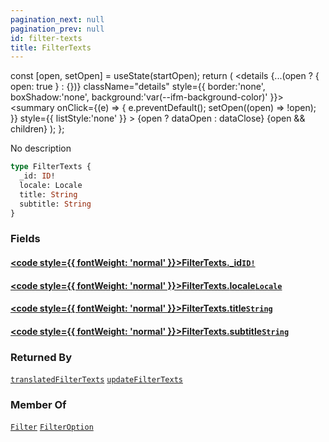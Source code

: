 ```yaml
---
pagination_next: null
pagination_prev: null
id: filter-texts
title: FilterTexts
---
```









  const [open, setOpen] = useState(startOpen);
  return (
    <details {...(open ? { open: true } : {})} className="details" style={{ border:'none', boxShadow:'none', background:'var(--ifm-background-color)' }}>
      <summary
        onClick={(e) => {
          e.preventDefault();
          setOpen((open) => !open);
        }}
        style={{ listStyle:'none' }}
      >
      {open ? dataOpen : dataClose}
      </summary>
      {open && children}
    </details>
  );
};








No description


```graphql
type FilterTexts {
  _id: ID!
  locale: Locale
  title: String
  subtitle: String
}
```




### Fields

#### [<code style={{ fontWeight: 'normal' }}>FilterTexts.<b>_id</b></code>](#)<Bullet />[`ID!`](/types/scalars/id.mdx) <Badge class="badge badge--secondary" text="non-null"/> <Badge class="badge badge--secondary" text="scalar"/> 



#### [<code style={{ fontWeight: 'normal' }}>FilterTexts.<b>locale</b></code>](#)<Bullet />[`Locale`](/types/scalars/locale.mdx) <Badge class="badge badge--secondary" text="scalar"/> 



#### [<code style={{ fontWeight: 'normal' }}>FilterTexts.<b>title</b></code>](#)<Bullet />[`String`](/types/scalars/string.mdx) <Badge class="badge badge--secondary" text="scalar"/> 



#### [<code style={{ fontWeight: 'normal' }}>FilterTexts.<b>subtitle</b></code>](#)<Bullet />[`String`](/types/scalars/string.mdx) <Badge class="badge badge--secondary" text="scalar"/> 







### Returned By

[`translatedFilterTexts`](/operations/queries/translated-filter-texts.mdx)  <Badge class="badge badge--secondary" text="query"/><Bullet />[`updateFilterTexts`](/operations/mutations/update-filter-texts.mdx)  <Badge class="badge badge--secondary" text="mutation"/>

### Member Of

[`Filter`](/types/objects/filter.mdx)  <Badge class="badge badge--secondary" text="object"/><Bullet />[`FilterOption`](/types/objects/filter-option.mdx)  <Badge class="badge badge--secondary" text="object"/>

